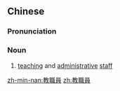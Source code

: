 {{also|教职员}}
==Chinese==
{{zh-forms|s=教职员}}

===Pronunciation===
{{zh-pron
|m=jiàozhíyuán
|mn=kàu-chit-oân
|cat=n
}}

===Noun===
{{zh-noun}}

# [[teaching]] and [[administrative]] [[staff]]

{{zh-cat|Education}}

[[zh-min-nan:教職員]]
[[zh:教職員]]